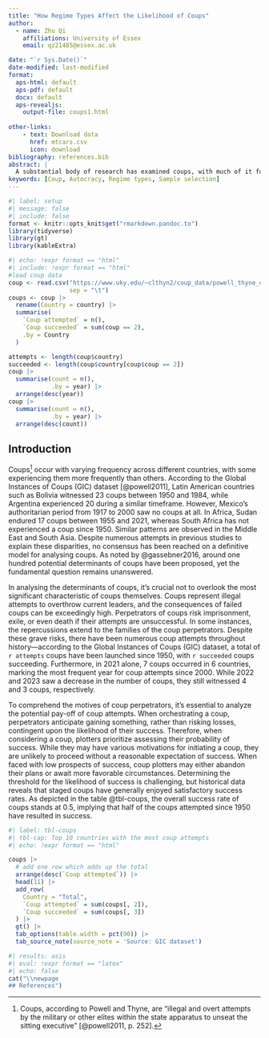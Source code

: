 ```yaml
---
title: "How Regime Types Affect the Likelihood of Coups"
author:
  - name: Zhu Qi
    affiliations: University of Essex
    email: qz21485@essex.ac.uk

date: "`r Sys.Date()`"
date-modified: last-modified
format:
  aps-html: default
  aps-pdf: default
  docx: default
  aps-revealjs:
    output-file: coups1.html
  
other-links:
    - text: Download data
      href: mtcars.csv
      icon: download
bibliography: references.bib
abstract: |
  A substantial body of research has examined coups, with much of it focusing on the factors that lead to coup attempts. However, consensus remains elusive regarding why coups are more prevalent in certain countries while less so in others. Previous scholarship exploring the determinants of coup attempts has often overlooked the crucial aspect of coup success. Given the severe consequences of a failed coup, coup plotters are unlikely to proceed unless they perceive a high probability of success. Thus, the outcome of a coup—whether successful or unsuccessful—is not merely incidental but serves as a pivotal determinant of coup attempts. The decision to stage a coup is a self-selected variable contingent upon the anticipated success rate of coups. This study employs a sample selection model (specifically, a two-stage probit model) to elucidate why coups are more common in some autocratic countries but rare in others. I contend that coup attempts are largely shaped by the likelihood of coup success, which, in turn, hinges on the power dynamics between coup perpetrators and incumbents. These power dynamics are influenced by the regime type and their distinct responses to internal and external shocks.
keywords: [Coup, Autocracy, Regime types, Sample selection]
---
```


```r
#| label: setup
#| message: false
#| include: false
format <- knitr::opts_knit$get("rmarkdown.pandoc.to")
library(tidyverse)
library(gt)
library(kableExtra)
```
```r
#| echo: !expr format == "html"
#| include: !expr format == "html"
#load coup data
coup <- read.csv("https://www.uky.edu/~clthyn2/coup_data/powell_thyne_coups_final.txt",
                 sep = "\t")
coups <- coup |>
  rename(Country = country) |>
  summarise(
    `Coup attempted` = n(),
    `Coup succeeded` = sum(coup == 2),
    .by = Country
  )

attempts <- length(coup$country)
succeeded <- length(coup$country[coup$coup == 2])
coup |> 
  summarise(count = n(),
            .by = year) |> 
  arrange(desc(year)) 
coup |> 
  summarise(count = n(),
            .by = year) |> 
  arrange(desc(count)) 
```


## Introduction

Coups[^1] occur with varying frequency across different countries, with some experiencing them more frequently than others.
According to the Global Instances of Coups (GIC) dataset [@powell2011], Latin American countries such as Bolivia witnessed 23 coups between 1950 and 1984, while Argentina experienced 20 during a similar timeframe.
However, Mexico's authoritarian period from 1917 to 2000 saw no coups at all.
In Africa, Sudan endured 17 coups between 1955 and 2021, whereas South Africa has not experienced a coup since 1950.
Similar patterns are observed in the Middle East and South Asia.
Despite numerous attempts in previous studies to explain these disparities, no consensus has been reached on a definitive model for analysing coups.
As noted by @gassebner2016, around one hundred potential determinants of coups have been proposed, yet the fundamental question remains unanswered.

[^1]: Coups, according to Powell and Thyne, are "illegal and overt attempts by the military or other elites within the state apparatus to unseat the sitting executive" [@powell2011, p. 252].

In analysing the determinants of coups, it's crucial not to overlook the most significant characteristic of coups themselves.
Coups represent illegal attempts to overthrow current leaders, and the consequences of failed coups can be exceedingly high.
Perpetrators of coups risk imprisonment, exile, or even death if their attempts are unsuccessful.
In some instances, the repercussions extend to the families of the coup perpetrators. Despite these grave risks, there have been numerous coup attempts throughout history—according to the Global Instances of Coups (GIC) dataset, a total of `r attempts` coups have been launched since 1950, with `r succeeded` coups succeeding. Furthermore, in 2021 alone, 7 coups occurred in 6 countries, marking the most frequent year for coup attempts since 2000. While 2022 and 2023 saw a decrease in the number of coups, they still witnessed 4 and 3 coups, respectively.

To comprehend the motives of coup perpetrators, it's essential to analyze the potential pay-off of coup attempts.
When orchestrating a coup, perpetrators anticipate gaining something, rather than risking losses, contingent upon the likelihood of their success.
Therefore, when considering a coup, plotters prioritize assessing their probability of success.
While they may have various motivations for initiating a coup, they are unlikely to proceed without a reasonable expectation of success.
When faced with low prospects of success, coup plotters may either abandon their plans or await more favorable circumstances.
Determining the threshold for the likelihood of success is challenging, but historical data reveals that staged coups have generally enjoyed satisfactory success rates. As depicted in the table @tbl-coups, the overall success rate of coups stands at 0.5, implying that half of the coups attempted since 1950 have resulted in success.

```r
#| label: tbl-coups
#| tbl-cap: Top 10 countries with the most coup attempts
#| echo: !expr format == "html"

coups |>
  # add one row which adds up the total
  arrange(desc(`Coup attempted`)) |>
  head(11) |>
  add_row(
    Country = "Total",
    `Coup attempted` = sum(coups[, 2]),
    `Coup succeeded` = sum(coups[, 3])
  ) |>
  gt() |>
  tab_options(table.width = pct(90)) |>
  tab_source_note(source_note = 'Source: GIC dataset') 
```


```r
#| results: asis
#| eval: !expr format == "latex"
#| echo: false
cat("\\newpage
## References")
```
